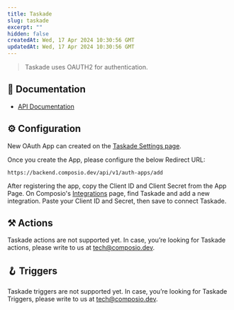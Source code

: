```yaml
---
title: Taskade
slug: taskade
excerpt: ""
hidden: false
createdAt: Wed, 17 Apr 2024 10:30:56 GMT
updatedAt: Wed, 17 Apr 2024 10:30:56 GMT
--- 
```

> Taskade uses OAUTH2 for authentication.
## 📔 Documentation

- [API Documentation](https://www.taskade.com/developers/api)

## ⚙️ Configuration

<Tip>New OAuth App can created on the [Taskade Settings page](https://www.taskade.com/settings/password).</Tip>

Once you create the App, please configure the below Redirect URL:


```
https://backend.composio.dev/api/v1/auth-apps/add
```

After registering the app, copy the Client ID and Client Secret from the App Page. On Composio's [Integrations](https://app.composio.dev/apps) page, find Taskade and add a new integration. Paste your Client ID and Secret, then save to connect Taskade.


## ⚒️ Actions

Taskade actions are not supported yet. In case, you’re looking for Taskade actions, please write to us at tech@composio.dev.

## 🪝 Triggers

Taskade triggers are not supported yet. In case, you’re looking for Taskade Triggers, please write to us at tech@composio.dev.
